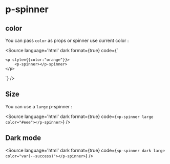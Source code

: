 
<Meta title="Components/Spinner/Overview" />

# p-spinner

## color

You can pass `color` as props or spinner use current color : 

<p-spinner color="#eee"></p-spinner>

<p style={{color:"orange"}}>
    <p-spinner></p-spinner>
</p>

<Source language='html' dark format={true} code={`
    <p-spinner color="#eee"></p-spinner>

    <p style={{color:"orange"}}>
        <p-spinner></p-spinner>
    </p>
`} />

## Size

You can use a `large` p-spinner : 

<p-spinner large color="#eee"></p-spinner>

<Source language='html' dark format={true} code={`
    <p-spinner large color="#eee"></p-spinner>
`} />

## Dark mode

<div style={{padding: '10px', boxSizing: "border-box", width: "100%", background: "#41403e"}}>
    <p-spinner dark large color="var(--success)"></p-spinner>
</div>

<Source language='html' dark format={true} code={`
    <p-spinner dark large color="var(--success)"></p-spinner>
`} />